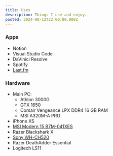 ```yaml
---
title: Uses
description: Things I use and enjoy.
posted: 2024-08-12T22:00:00.000Z
---
```


### Apps

* Notion
* Visual Studio Code
* DaVinici Resolve
* Spotify
* [Last.fm](https://www.last.fm/user/hizer00 "hizer00's Last.fm")

### Hardware

* Main PC:
  * Athlon 3000G
  * GTX 1650
  * Corsair Vengeance LPX DDR4 16 GB RAM
  * MSI A320M-A PRO
* iPhone XS
* [MSI Modern 15 B7M-041XES](msi.com/Business-Productivity/Modern-15-B7X "MSI Modern 15 B7X Official Webpage")
* Razer Blackshark X
* [Sony WH-CH520](https://www.sony.es/headphones/products/wh-ch520 "Sony WH-CH520 Official Webpage")
* Razer DeathAdder Essential
* Logitech LS11
